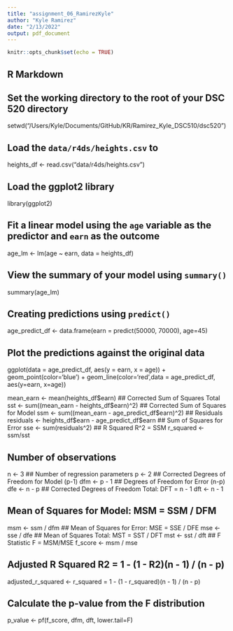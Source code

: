```yaml
---
title: "assignment_06_RamirezKyle"
author: "Kyle Ramirez"
date: "2/13/2022"
output: pdf_document
---
```


```r
knitr::opts_chunk$set(echo = TRUE)
```

## R Markdown

## Set the working directory to the root of your DSC 520 directory
setwd("/Users/Kyle/Documents/GitHub/KR/Ramirez_Kyle_DSC510/dsc520")

## Load the `data/r4ds/heights.csv` to
heights_df <- read.csv("data/r4ds/heights.csv")

## Load the ggplot2 library
library(ggplot2)

## Fit a linear model using the `age` variable as the predictor and `earn` as the outcome
age_lm <-  lm(age ~ earn, data = heights_df)

## View the summary of your model using `summary()`
summary(age_lm)

## Creating predictions using `predict()`
age_predict_df <- data.frame(earn = predict(50000, 70000), age=45)

## Plot the predictions against the original data
ggplot(data = age_predict_df, aes(y = earn, x = age)) +
  geom_point(color='blue') +
  geom_line(color='red',data = age_predict_df, aes(y=earn, x=age))

mean_earn <- mean(heights_df$earn)
## Corrected Sum of Squares Total
sst <- sum((mean_earn - heights_df$earn)^2)
## Corrected Sum of Squares for Model
ssm <- sum((mean_earn - age_predict_df$earn)^2)
## Residuals
residuals <- heights_df$earn - age_predict_df$earn
## Sum of Squares for Error
sse <- sum(residuals^2)
## R Squared R^2 = SSM\SST
r_squared <- ssm/sst

## Number of observations
n <- 3
## Number of regression parameters
p <- 2
## Corrected Degrees of Freedom for Model (p-1)
dfm <- p - 1
## Degrees of Freedom for Error (n-p)
dfe <- n - p
## Corrected Degrees of Freedom Total:   DFT = n - 1
dft <- n - 1

## Mean of Squares for Model:   MSM = SSM / DFM
msm <- ssm / dfm
## Mean of Squares for Error:   MSE = SSE / DFE
mse <- sse / dfe
## Mean of Squares Total:   MST = SST / DFT
mst <- sst / dft
## F Statistic F = MSM/MSE
f_score <- msm / mse

## Adjusted R Squared R2 = 1 - (1 - R2)(n - 1) / (n - p)
adjusted_r_squared <- r_squared = 1 - (1 - r_squared)(n - 1) / (n - p)

## Calculate the p-value from the F distribution
p_value <- pf(f_score, dfm, dft, lower.tail=F)
